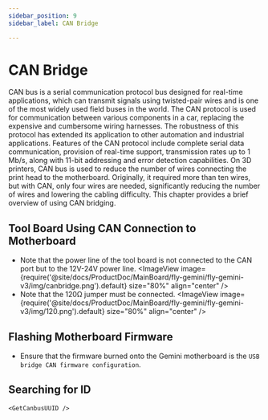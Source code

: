 ```yaml
---
sidebar_position: 9
sidebar_label: CAN Bridge

---
```





# CAN Bridge

CAN bus is a serial communication protocol bus designed for real-time applications, which can transmit signals using twisted-pair wires and is one of the most widely used field buses in the world. The CAN protocol is used for communication between various components in a car, replacing the expensive and cumbersome wiring harnesses. The robustness of this protocol has extended its application to other automation and industrial applications. Features of the CAN protocol include complete serial data communication, provision of real-time support, transmission rates up to 1 Mb/s, along with 11-bit addressing and error detection capabilities.
On 3D printers, CAN bus is used to reduce the number of wires connecting the print head to the motherboard. Originally, it required more than ten wires, but with CAN, only four wires are needed, significantly reducing the number of wires and lowering the cabling difficulty.
This chapter provides a brief overview of using CAN bridging.

## Tool Board Using CAN Connection to Motherboard

* Note that the power line of the tool board is not connected to the CAN port but to the 12V-24V power line.
    <ImageView image={require('@site/docs/ProductDoc/MainBoard/fly-gemini/fly-gemini-v3/img/canbridge.png').default} size="80%" align="center" />
* Note that the 120Ω jumper must be connected.
    <ImageView image={require('@site/docs/ProductDoc/MainBoard/fly-gemini/fly-gemini-v3/img/120.png').default} size="80%" align="center" />

## Flashing Motherboard Firmware

* Ensure that the firmware burned onto the Gemini motherboard is the `USB bridge CAN firmware configuration`.

## Searching for ID

    <GetCanbusUUID />